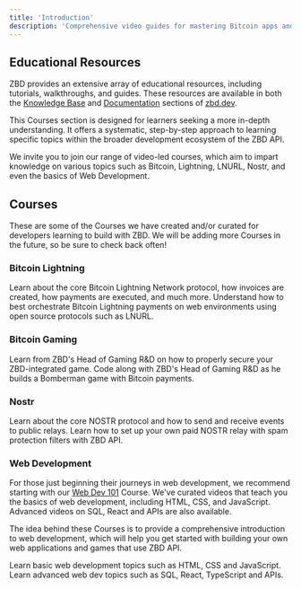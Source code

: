 ```yaml
---
title: 'Introduction'
description: 'Comprehensive video guides for mastering Bitcoin apps and games with ZBD.'
---
```


## Educational Resources

ZBD provides an extensive array of educational resources, including tutorials, walkthroughs, and guides. These resources are available in both the [Knowledge Base](/knowledge-base) and [Documentation](/docs) sections of [zbd.dev](https://zbd.dev).

This Courses section is designed for learners seeking a more in-depth understanding. It offers a systematic, step-by-step approach to learning specific topics within the broader development ecosystem of the ZBD API.

We invite you to join our range of video-led courses, which aim to impart knowledge on various topics such as Bitcoin, Lightning, LNURL, Nostr, and even the basics of Web Development.

## Courses

These are some of the Courses we have created and/or curated for developers learning to build with ZBD. We will be adding more Courses in the future, so be sure to check back often!

### Bitcoin Lightning

<CardGroup cols={2}>
  <Card title="Lightning 101" icon="bitcoin" color="#ff9900" href="/courses/lightning-network-101">
    Learn about the core Bitcoin Lightning Network protocol, how invoices are created, how payments are executed, and much more.
  </Card>
  <Card title="LNURL 101" icon="bolt" color="#ff9900" href="/courses/lnurl-101">
    Understand how to best orchestrate Bitcoin Lightning payments on web environments using open source protocols such as LNURL.
  </Card>
</CardGroup>

### Bitcoin Gaming

<CardGroup cols={2}>
  <Card title="Game Security 101" icon="shield-halved" color="#00c2ff" href="/courses/game-security">
    Learn from ZBD's Head of Gaming R&D on how to properly secure your ZBD-integrated game.
  </Card>
  <Card title="Bomberman with Bitcoin" icon="ghost" color="#00c2ff" href="/courses/build-bitcoin-game">
    Code along with ZBD's Head of Gaming R&D as he builds a Bomberman game with Bitcoin payments.
  </Card>
</CardGroup>

### Nostr

<CardGroup cols={2}>
  <Card title="Nostr 101" icon="hashtag" color="#916bf7" href="/courses/nostr-101">
    Learn about the core NOSTR protocol and how to send and receive events to public relays.
  </Card>
  <Card title="Paid Nostr Relay" icon="server" color="#916bf7" href="/courses/nostr-relay">
    Learn how to set up your own paid NOSTR relay with spam protection filters with ZBD API.
  </Card>
</CardGroup>

### Web Development

For those just beginning their journeys in web development, we recommend starting with our [Web Dev 101](/courses/webdev101/introduction) Course. We've curated videos that teach you the basics of web development, including HTML, CSS, and JavaScript. Advanced videos on SQL, React and APIs are also available.

The idea behind these Courses is to provide a comprehensive introduction to web development, which will help you get started with building your own web applications and games that use ZBD API.

<CardGroup cols={2}>
  <Card title="Web Dev 101" icon="laptop-code" color="#000000" href="/courses/webdev101">
    Learn basic web development topics such as HTML, CSS and JavaScript.
  </Card>
  <Card title="Web Dev 201" icon="code-pull-request" color="#000000" href="/courses/webdev201">
    Learn advanced web dev topics such as SQL, React, TypeScript and APIs.
  </Card>
</CardGroup>
